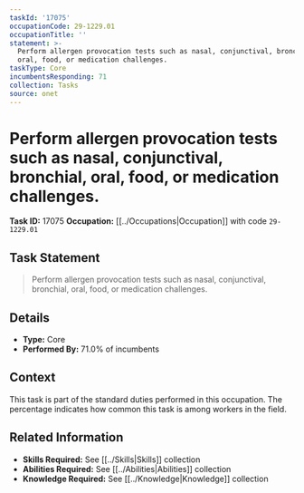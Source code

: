 ```yaml
---
taskId: '17075'
occupationCode: 29-1229.01
occupationTitle: ''
statement: >-
  Perform allergen provocation tests such as nasal, conjunctival, bronchial,
  oral, food, or medication challenges.
taskType: Core
incumbentsResponding: 71
collection: Tasks
source: onet
---
```

# Perform allergen provocation tests such as nasal, conjunctival, bronchial, oral, food, or medication challenges.

**Task ID:** 17075
**Occupation:** [[../Occupations|Occupation]] with code `29-1229.01`

## Task Statement

> Perform allergen provocation tests such as nasal, conjunctival, bronchial, oral, food, or medication challenges.

## Details

- **Type:** Core
- **Performed By:** 71.0% of incumbents

## Context

This task is part of the standard duties performed in this occupation. The percentage indicates how common this task is among workers in the field.

## Related Information

- **Skills Required:** See [[../Skills|Skills]] collection
- **Abilities Required:** See [[../Abilities|Abilities]] collection
- **Knowledge Required:** See [[../Knowledge|Knowledge]] collection
